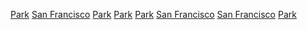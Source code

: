 {{Commons category}}

[[Category:舊金山保護區|Park]]
[[Category:舊金山灣區公園|San Francisco]]
[[Category:舊金山地理|Park]]
[[Category:舊金山地標|Park]]
[[Category:舊金山自然史|Park]]
[[Category:美国各城市公园|San Francisco]]
[[Category:加利福尼亞州各縣公園|San Francisco]]
[[Category:旧金山旅游景点|Park]]